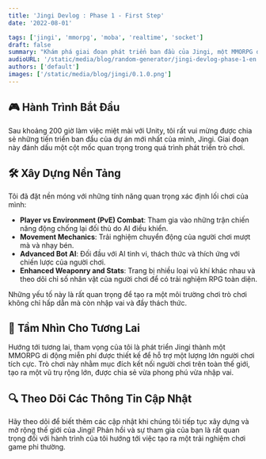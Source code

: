 ```yaml
---
title: 'Jingi Devlog : Phase 1 - First Step'
date: '2022-08-01'

tags: ['jingi', 'mmorpg', 'moba', 'realtime', 'socket']
draft: false
summary: "Khám phá giai đoạn phát triển ban đầu của Jingi, một MMORPG đầy hứa hẹn. Hãy đắm mình vào các yếu tố nền tảng tôi đã tạo ra, bao gồm chiến đấu PvE phức tạp, cơ chế di chuyển tiên tiến và AI tinh vi."
audioURL: '/static/media/blog/random-generator/jingi-devlog-phase-1-en.mp3'
authors: ['default']
images: ['/static/media/blog/jingi/0.1.0.png']
---
```



## 🎮 Hành Trình Bắt Đầu

Sau khoảng 200 giờ làm việc miệt mài với Unity, tôi rất vui mừng được chia sẻ những tiến triển ban đầu của dự án mới nhất của mình, Jingi. Giai đoạn này đánh dấu một cột mốc quan trọng trong quá trình phát triển trò chơi.

<YouTubeEmbed url="https://www.youtube.com/watch?v=mkFDlAXRNb4&t=48s" />

## 🛠️ Xây Dựng Nền Tảng

Tôi đã đặt nền móng với những tính năng quan trọng xác định lối chơi của mình:

- **Player vs Environment (PvE) Combat**: Tham gia vào những trận chiến năng động chống lại đối thủ do AI điều khiển.
- **Movement Mechanics**: Trải nghiệm chuyển động của người chơi mượt mà và nhạy bén.
- **Advanced Bot AI**: Đối đầu với AI tinh vi, thách thức và thích ứng với chiến lược của người chơi.
- **Enhanced Weaponry and Stats**: Trang bị nhiều loại vũ khí khác nhau và theo dõi chỉ số nhân vật của người chơi để có trải nghiệm RPG toàn diện.

Những yếu tố này là rất quan trọng để tạo ra một môi trường chơi trò chơi không chỉ hấp dẫn mà còn nhập vai và đầy thách thức.

## 🌟 Tầm Nhìn Cho Tương Lai

Hướng tới tương lai, tham vọng của tôi là phát triển Jingi thành một MMORPG di động miễn phí được thiết kế để hỗ trợ một lượng lớn người chơi tích cực. Trò chơi này nhằm mục đích kết nối người chơi trên toàn thế giới, tạo ra một vũ trụ rộng lớn, được chia sẻ vừa phong phú vừa nhập vai.

## 🔍 Theo Dõi Các Thông Tin Cập Nhật

Hãy theo dõi để biết thêm các cập nhật khi chúng tôi tiếp tục xây dựng và mở rộng thế giới của Jingi! Phản hồi và sự tham gia của bạn là rất quan trọng đối với hành trình của tôi hướng tới việc tạo ra một trải nghiệm chơi game phi thường.
